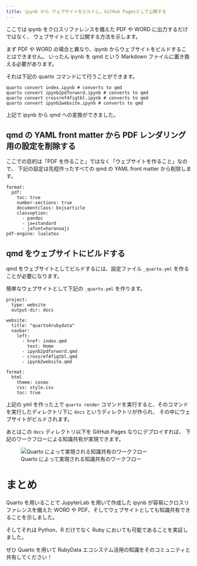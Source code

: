 ```yaml
---
title: ipynb から ウェブサイトをビルドし、GitHub Pagesとして公開する
---
```


ここでは ipynb をクロスリファレンスを備えた PDF や WORD に出力するだけではなく、
ウェブサイトとして公開する方法を示します。

まず PDF や WORD の場合と異なり、ipynb からウェブサイトをビルドすることはできません。
いったん ipynb を qmd という Markdown ファイルに置き換える必要があります。

それは下記の quarto コマンドにて行うことができます。

```
quarto convert index.ipynb # converts to qmd
quarto convert ipynb2pdforword.ipynb # converts to qmd
quarto convert crossref4figtbl.ipynb # converts to qmd
quarto convert ipynb2website.ipynb # converts to qmd
```

上記で ipynb から qmd への変換ができました。

## qmd の YAML front matter から PDF レンダリング用の設定を削除する

ここでの目的は「PDF を作ること」ではなく「ウェブサイトを作ること」なので、
下記の設定は先程作ったすべての qmd の YAML front matter から削除します。

```
format: 
  pdf:
    toc: true
    number-sections: true
    documentclass: bxjsarticle
    classoption:
      - pandoc
      - ja=standard
      - jafont=haranoaji
pdf-engine: lualatex
```

## qmd をウェブサイトにビルドする

qmd をウェブサイトとしてビルドするには、設定ファイル `_quarto.yml` を作ることが必要になります。

簡単なウェブサイトとして下記の `_quarto.yml` を作ります。

```
project:
  type: website
  output-dir: docs

website:
  title: "quarto4rubydata"
  navbar:
    left:
      - href: index.qmd
        text: Home
      - ipynb2pdforword.qmd
      - crossref4figtbl.qmd
      - ipynb2website.qmd

format:
  html
    theme: cosmo
    css: style.css
    toc: true    
```

上記の yml を作った上で `quarto render` コマンドを実行すると、そのコマンドを実行したディレクトリ下に `docs` というディレクトリが作られ、
その中にウェブサイトがビルドされます。

あとはこの `docs` ディレクトリ以下を GitHub Pages なりにデプロイすれば、
下記のワークフローによる知識共有が実現できます。

![Quarto によって実現される知識共有のワークフロー](quarto_workflow.png)

# まとめ

Quarto を用いることで JupyterLab を用いて作成した ipynb が容易にクロスリファレンスを備えた WORD や PDF、そしてウェブサイトとしても知識共有できることを示しました。

そしてそれは Python、R だけでなく Ruby においても可能であることを実証しました。

ぜひ Quarto を用いて RubyData エコシステム活用の知識をそのコミュニティと共有してください！


